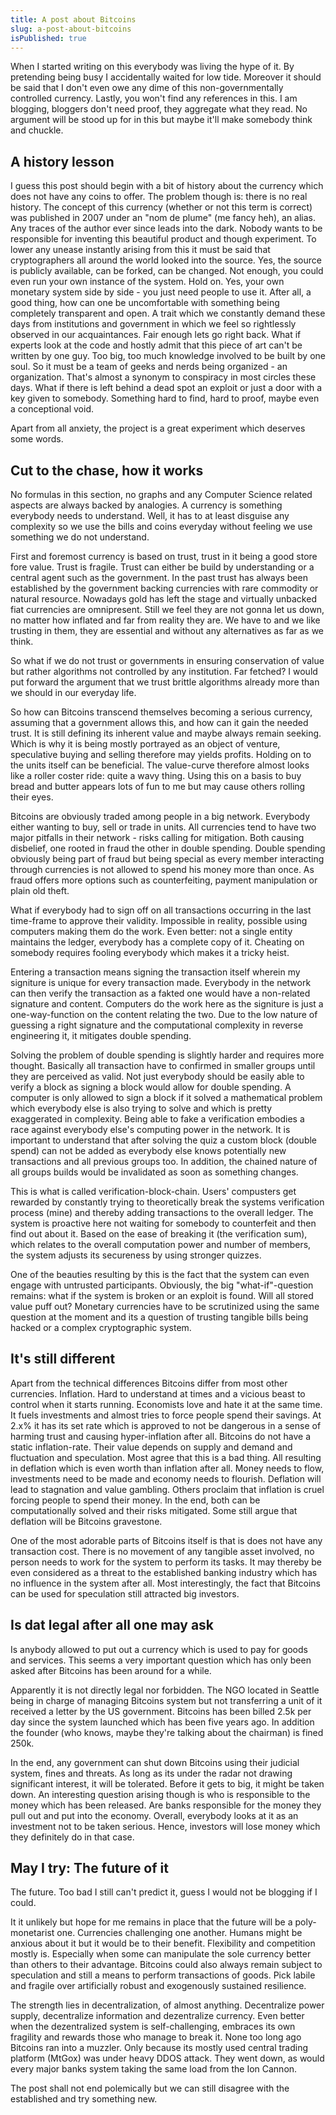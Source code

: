 ```yaml
---
title: A post about Bitcoins
slug: a-post-about-bitcoins
isPublished: true
---
```


When I started writing on this everybody was living the hype of it. By pretending being busy I accidentally waited for low tide. Moreover it should be said that I don't even owe any dime of this non-governmentally controlled currency. Lastly, you won't find any references in this. I am blogging, bloggers don't need proof, they aggregate what they read. No argument will be stood up for in this but maybe it'll make somebody think and chuckle.

## A history lesson

I guess this post should begin with a bit of history about the currency which does not have any coins to offer. The problem though is: there is no real history. The concept of this currency (whether or not this term is correct) was published in 2007 under an "nom de plume" (me fancy heh), an alias. Any traces of the author ever since leads into the dark. Nobody wants to be responsible for inventing this beautiful product and though experiment. To lower any unease instantly arising from this it must be said that cryptographers all around the world looked into the source. Yes, the source is publicly available, can be forked, can be changed. Not enough, you could even run your own instance of the system. Hold on. Yes, your own monetary system side by side - you just need people to use it. After all, a good thing, how can one be uncomfortable with something being completely transparent and open. A trait which we constantly demand these days from institutions and government in which we feel so rightlessly observed in our acquaintances. Fair enough lets go right back. What if experts look at the code and hostly admit that this piece of art can't be written by one guy. Too big, too much knowledge involved to be built by one soul. So it must be a team of geeks and nerds being organized - an organization. That's almost a synonym to conspiracy in most circles these days. What if there is left behind a dead spot an exploit or just a door with a key given to somebody. Something hard to find, hard to proof, maybe even a conceptional void.

Apart from all anxiety, the project is a great experiment which deserves some words.

## Cut to the chase, how it works

No formulas in this section, no graphs and any Computer Science related aspects are always backed by analogies. A currency is something everybody needs to understand. Well, it has to at least disguise any complexity so we use the bills and coins everyday without feeling we use something we do not understand.

First and foremost currency is based on trust, trust in it being a good store fore value. Trust is fragile. Trust can either be build by understanding or a central agent such as the government. In the past trust has always been established by the government backing currencies with rare commodity or natural resource. Nowadays gold has left the stage and virtually unbacked fiat currencies are omnipresent. Still we feel they are not gonna let us down, no matter how inflated and far from reality they are. We have to and we like trusting in them, they are essential and without any alternatives as far as we think.

So what if we do not trust or governments in ensuring conservation of value but rather algorithms not controlled by any institution. Far fetched? I would put forward the argument that we trust brittle algorithms already more than we should in our everyday life.

So how can Bitcoins transcend themselves becoming a serious currency, assuming that a government allows this, and how can it gain the needed trust. It is still defining its inherent value and maybe always remain seeking. Which is why it is being mostly portrayed as an object of venture, speculative buying and selling therefore may yields profits. Holding on to the units itself can be beneficial. The value-curve therefore almost looks like a roller coster ride: quite a wavy thing. Using this on a basis to buy bread and butter appears lots of fun to me but may cause others rolling their eyes.

Bitcoins are obviously traded among people in a big network. Everybody either wanting to buy, sell or trade in units. All currencies tend to have two major pitfalls in their network - risks calling for mitigation. Both causing disbelief, one rooted in fraud the other in double spending. Double spending obviously being part of fraud but being special as every member interacting through currencies is not allowed to spend his money more than once. As fraud offers more options such as counterfeiting, payment manipulation or plain old theft.

What if everybody had to sign off on all transactions occurring in the last time-frame to approve their validity. Impossible in reality, possible using computers making them do the work. Even better: not a single entity maintains the ledger, everybody has a complete copy of it. Cheating on somebody requires fooling everybody which makes it a tricky heist.

Entering a transaction means signing the transaction itself wherein my signiture is unique for every transaction made. Everybody in the network can then verify the transaction as a fakted one would have a non-related signature and content. Computers do the work here as the signiture is just a one-way-function on the content relating the two. Due to the low nature of guessing a right signature and the computational complexity in reverse engineering it, it mitigates double spending.

Solving the problem of double spending is slightly harder and requires more thought. Basically all transaction have to confirmed in smaller groups until they are perceived as valid. Not just everybody should be easily able to verify a block as signing a block would allow for double spending. A computer is only allowed to sign a block if it solved a mathematical problem which everybody else is also trying to solve and which is pretty exaggerated in complexity. Being able to fake a verification embodies a race against everybody else's computing power in the network. It is important to understand that after solving the quiz a custom block (double spend) can not be added as everybody else knows potentially new transactions and all previous groups too. In addition, the chained nature of all groups builds would be invalidated as soon as something changes.

This is what is called verification-block-chain. Users' compusters get rewarded by constantly trying to theoretically break the systems verification process (mine) and thereby adding transactions to the overall ledger. The system is proactive here not waiting for somebody to counterfeit and then find out about it. Based on the ease of breaking it (the verification sum), which relates to the overall computation power and number of members, the system adjusts its secureness by using stronger quizzes.

One of the beauties resulting by this is the fact that the system can even engage with untrusted participants. Obviously, the big "what-if"-question remains: what if the system is broken or an exploit is found. Will all stored value puff out? Monetary currencies have to be scrutinized using the same question at the moment and its a question of trusting tangible bills being hacked or a complex cryptographic system.

## It's still different

Apart from the technical differences Bitcoins differ from most other currencies. Inflation. Hard to understand at times and a vicious beast to control when it starts running. Economists love and hate it at the same time. It fuels investments and almost tries to force people spend their savings. At 2.x% it has its set rate which is approved to not be dangerous in a sense of harming trust and causing hyper-inflation after all. Bitcoins do not have a static inflation-rate. Their value depends on supply and demand and fluctuation and speculation. Most agree that this is a bad thing. All resulting in deflation which is even worth than inflation after all. Money needs to flow, investments need to be made and economy needs to flourish. Deflation will lead to stagnation and value gambling. Others proclaim that inflation is cruel forcing people to spend their money. In the end, both can be computationally solved and their risks mitigated. Some still argue that deflation will be Bitcoins gravestone.

One of the most adorable parts of Bitcoins itself is that is does not have any transaction cost. There is no movement of any tangible asset involved, no person needs to work for the system to perform its tasks. It may thereby be even considered as a threat to the established banking industry which has no influence in the system after all. Most interestingly, the fact that Bitcoins can be used for speculation still attracted big investors.

## Is dat legal after all one may ask

Is anybody allowed to put out a currency which is used to pay for goods and services. This seems a very important question which has only been asked after Bitcoins has been around for a while.

Apparently it is not directly legal nor forbidden. The NGO located in Seattle being in charge of managing Bitcoins system but not transferring a unit of it received a letter by the US government. Bitcoins has been billed 2.5k per day since the system launched which has been five years ago. In addition the founder (who knows, maybe they're talking about the chairman) is fined 250k.

In the end, any government can shut down Bitcoins using their judicial system, fines and threats. As long as its under the radar not drawing significant interest, it will be tolerated. Before it gets to big, it might be taken down. An interesting question arising though is who is responsible to the money which has been released. Are banks responsible for the money they pull out and put into the economy. Overall, everybody looks at it as an investment not to be taken serious. Hence, investors will lose money which they definitely do in that case.

## May I try: The future of it

The future. Too bad I still can't predict it, guess I would not be blogging if I could.

It it unlikely but hope for me remains in place that the future will be a poly-monetarist one. Currencies challenging one another. Humans might be anxious about it but it would be to their benefit. Flexibility and competition mostly is. Especially when some can manipulate the sole currency better than others to their advantage. Bitcoins could also always remain subject to speculation and still a means to perform transactions of goods. Pick labile and fragile over artificially robust and exogenously sustained resilience.

The strength lies in decentralization, of almost anything. Decentralize power supply, decentralize information and dezentralize currency. Even better when the dezentralized system is self-challenging, embraces its own fragility and rewards those who manage to break it. None too long ago Bitcoins ran into a muzzler. Only because its mostly used central trading platform (MtGox) was under heavy DDOS attack. They went down, as would every major banks system taking the same load from the Ion Cannon.

The post shall not end polemically but we can still disagree with the established and try something new.
